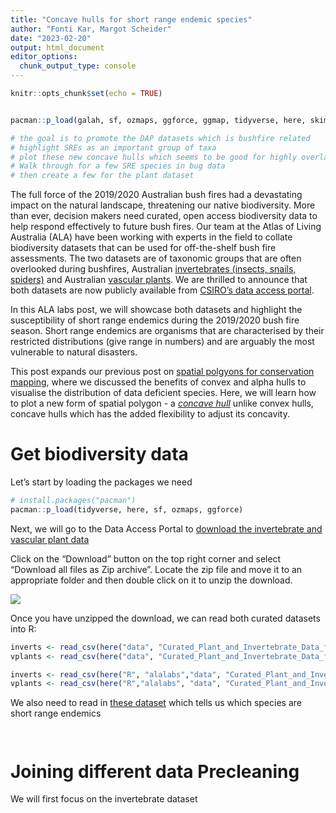 ```yaml
---
title: "Concave hulls for short range endemic species"
author: "Fonti Kar, Margot Scheider"
date: "2023-02-20"
output: html_document
editor_options: 
  chunk_output_type: console
---
```


```r
knitr::opts_chunk$set(echo = TRUE)


pacman::p_load(galah, sf, ozmaps, ggforce, ggmap, tidyverse, here, skimr, readr)

# the goal is to promote the DAP datasets which is bushfire related
# highlight SREs as an important group of taxa
# plot these new concave hulls which seems to be good for highly overlappy species
# Walk through for a few SRE species in bug data
# then create a few for the plant dataset
```

The full force of the 2019/2020 Australian bush fires had a devastating impact on the natural landscape, threatening our native biodiversity. More than ever, decision makers need curated, open access biodiversity data to help respond effectively to future bush fires. Our team at the Atlas of Living Australia (ALA) have been working with experts in the field to collate biodiversity datasets that can be used for off-the-shelf bush fire assessments. The two datasets are of taxonomic groups that are often overlooked during bushfires, Australian [invertebrates (insects, snails, spiders)](link to ALA page?) and  Australian [vascular plants](link to ALA page?). We are thrilled to announce that both datasets are now publicly available from [CSIRO's data access portal](https://data.csiro.au/collection/csiro:56679).

In this ALA labs post, we will showcase both datasets and highlight the susceptibility of short range endemics during the 2019/2020 bush fire season. Short range endemics are organisms that are characterised by their restricted distributions (give range in numbers) and are arguably the most vulnerable to natural disasters. 

This post expands our previous post on [spatial polgyons for conservation mapping](XXX), where we discussed the benefits of  convex and alpha hulls to visualise the distribution of data deficient species. Here, we will learn how to plot a new form of spatial polygon - a [*concave hull*](https://citeseerx.ist.psu.edu/viewdoc/download?doi=10.1.1.676.6258&rep=rep1&type=pdf) unlike convex hulls, concave hulls which has the added flexibility to adjust its concavity. 

# Get biodiversity data

Let's start by loading the packages we need

```r
# install.packages("pacman")
pacman::p_load(tidyverse, here, sf, ozmaps, ggforce)
```

Next, we will go to the Data Access Portal to [download the invertebrate and vascular plant data](https://data.csiro.au/collection/csiro:56679) 

Click on the "Download" button on the top right corner and select "Download all files as Zip archive". Locate the zip file and move it to an appropriate folder and then double click on it to unzip the download. 

![]( `r here("R/","alalabs", "images", "DAP.png")` ) 

Once you have unzipped the download, we can read both curated datasets into R:
```r
inverts <- read_csv(here("data", "Curated_Plant_and_Invertebrate_Data_for_Bushfire_Modelling", "invertebrate.data.csv"))
vplants <- read_csv(here("data", "Curated_Plant_and_Invertebrate_Data_for_Bushfire_Modelling", "vascularplant.data.csv"))
```
```r
inverts <- read_csv(here("R", "alalabs","data", "Curated_Plant_and_Invertebrate_Data_for_Bushfire_Modelling", "invertebrate.data.csv"))
vplants <- read_csv(here("R","alalabs", "data", "Curated_Plant_and_Invertebrate_Data_for_Bushfire_Modelling", "vascularplant.data.csv"))
```

We also need to read in [these dataset]() which tells us which species are short range endemics

```r

```

```r

```

# Joining different data Precleaning

We will first focus on the invertebrate dataset

```r

```


